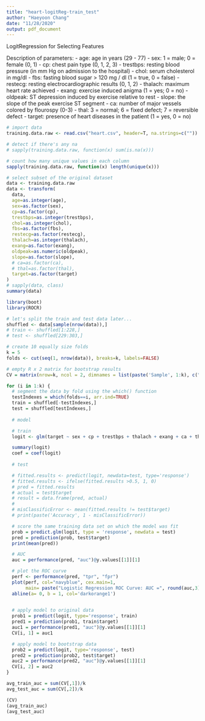```yaml
---
title: "heart-logitReg-train_test"
author: "Haeyoon Chang"
date: "11/28/2020"
output: pdf_document
---
```


LogitRegression for Selecting Features

Description of parameters: 
- age: age in years (29 - 77)
- sex: 1 = male; 0 = female (0, 1)
- cp: chest pain type (0, 1, 2, 3) 
- trestbps: resting blood pressure (in mm Hg on admission to the hospital)
- chol: serum cholesterol in mg/dl
- fbs: fasting blood sugar > 120 mg / dl (1 = true, 0 = false)
- restecg: resting electrocardiographic results (0, 1, 2)
- thalach: maximum heart rate achieved
- exang: exercise induced anigma (1 = yes; 0 = no)
- oldpeak: ST depression induced by exercise relative to rest 
- slope: the slope of the peak exercise ST segment
- ca: number of major vessels colored by flourospy (0-3)
- thal: 3 = normal; 6 = fixed defect; 7 = reversible defect 
- target: presence of heart diseases in the patient (1 = yes, 0 = no)

```r
# import data 
training.data.raw <- read.csv("heart.csv", header=T, na.strings=c(""))

# detect if there's any na 
# sapply(training.data.raw, function(x) sum(is.na(x)))

# count how many unique values in each column
sapply(training.data.raw, function(x) length(unique(x)))

# select subset of the original dataset 
data <- training.data.raw
data <- transform(
  data,
  age=as.integer(age),
  sex=as.factor(sex),
  cp=as.factor(cp),
  trestbps=as.integer(trestbps),
  chol=as.integer(chol),
  fbs=as.factor(fbs),
  restecg=as.factor(restecg),
  thalach=as.integer(thalach),
  exang=as.factor(exang),
  oldpeak=as.numeric(oldpeak),
  slope=as.factor(slope),
  # ca=as.factor(ca),
  # thal=as.factor(thal),
  target=as.factor(target)
)
# sapply(data, class)
summary(data)
```

```r
library(boot)
library(ROCR)

# let's split the train and test data later...
shuffled <- data[sample(nrow(data)),]
# train <- shuffled[1:228,]
# test <- shuffled[229:303,]

# create 10 equally size folds
k = 5
folds <- cut(seq(1, nrow(data)), breaks=k, labels=FALSE)

# empty R x 2 matrix for bootstrap results
CV = matrix(nrow=k, ncol = 2, dimnames = list(paste('Sample', 1:k), c("auc_train", "auc_test")))

for (i in 1:k) {
  # segment the data by fold using the which() function
  testIndexes = which(folds==i, arr.ind=TRUE)
  train = shuffled[-testIndexes,]
  test = shuffled[testIndexes,]
  
  # model

  # train
  logit <- glm(target ~ sex + cp + trestbps + thalach + exang + ca + thal, family=binomial(link='logit'), data=train)

  summary(logit)
  coef = coef(logit)
  
  # test 

  # fitted.results <- predict(logit, newdata=test, type='response')
  # fitted.results <- ifelse(fitted.results >0.5, 1, 0)
  # pred = fitted.results
  # actual = test$target
  # result = data.frame(pred, actual)
  # 
  # misClassificError <- mean(fitted.results != test$target)
  # print(paste('Accuracy', 1 - misClassificError))

  # score the same training data set on which the model was fit
  prob = predict.glm(logit, type = 'response', newdata = test)
  pred = prediction(prob, test$target)
  print(mean(pred))

  # AUC
  auc = performance(pred, "auc")@y.values[[1]][1]

  # plot the ROC curve
  perf <- performance(pred, "tpr", "fpr")
  plot(perf, col="navyblue", cex.main=1,
       main= paste("Logistic Regression ROC Curve: AUC =", round(auc,3)))
  abline(a= 0, b = 1, col='darkorange1')
  

  # apply model to original data
  prob1 = predict(logit, type='response', train)
  pred1 = prediction(prob1, train$target)
  auc1 = performance(pred1, "auc")@y.values[[1]][1]
  CV[i, 1] = auc1

  # apply model to bootstrap data
  prob2 = predict(logit, type='response', test)
  pred2 = prediction(prob2, test$target)
  auc2 = performance(pred2, "auc")@y.values[[1]][1]
  CV[i, 2] = auc2
}

avg_train_auc = sum(CV[,1])/k
avg_test_auc = sum(CV[,2])/k

(CV)
(avg_train_auc)
(avg_test_auc)
```


